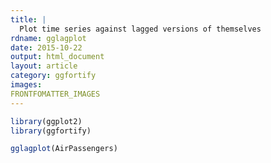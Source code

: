 ```yaml
---
title: |
  Plot time series against lagged versions of themselves
rdname: gglagplot
date: 2015-10-22
output: html_document
layout: article
category: ggfortify
images:
FRONTFOMATTER_IMAGES
---
```


```r
library(ggplot2)
library(ggfortify)
```

```r
gglagplot(AirPassengers)



```